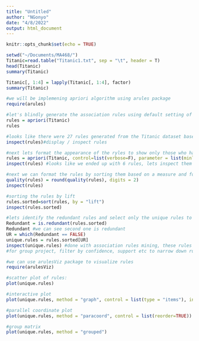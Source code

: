 ```yaml
---
title: "Untitled"
author: "NGonyo"
date: "4/8/2022"
output: html_document
---
```


```r
knitr::opts_chunk$set(echo = TRUE)
```

```r
setwd("~/Documents/MA468/")
Titanic=read.table("Titanic1.txt", sep = "\t", header = T)
head(Titanic)
summary(Titanic)

Titanic[, 1:4] = lapply(Titanic[, 1:4], factor)
summary(Titanic)

#we will be implemening apriori algorithm using arules package
require(arules)

#let's blindly generate the association rules using default setting of aprori function
rules = apriori(Titanic)
rules

#looks like there were 27 rules generated from the Titanic dataset based on default setting of the function
inspect(rules)#display / inspect rules

#next lets format the appearance of the ryles to show only those who have survived = yes or survived = no on the right hand side along with minimum support = .05, minimum confidence = .8, min items ona  rule -2
rules = apriori(Titanic, control=list(verbose=F), parameter = list(minlen = 3, supp = 0.05, confidence = 0.8), appearance = list(rhs=c("Survived=No", "Survived=Yes"), default = "lhs"))
inspect(rules) #looks like we ended up with 6 rules, lets inspect them

#next we can format the rules by sorting them based on a measure and formatting the number of decimal points you need to display, improving the quality of the rules
quality(rules) = round(quality(rules), digits = 2)
inspect(rules)

#sorting the rules by lift
rules.sorted=sort(rules, by = "lift")
inspect(rules.sorted)

#lets identify the redundant rules and select only the unique rules to continue
Redundant = is.redundant(rules.sorted)
Redundant #we can see second one is redundant
UR = which(Redundant == FALSE)
unique.rules = rules.sorted[UR]
inspect(unique.rules) #done with association rules mining, these rules will move on
#for group project, filter by confidence, support etc to narrow down rules from long list

#we can use arulesViz package to visualize rules
require(arulesViz)

#scatter plot of rules:
plot(unique.rules)

#interactive plot
plot(unique.rules, method = "graph", control = list(type = "items"), interactive = TRUE)

#parallel coordinate plot
plot(unique.rules, method = "paracoord", control = list(reorder=TRUE))

#group matrix
plot(unique.rules, method = "grouped")
```
